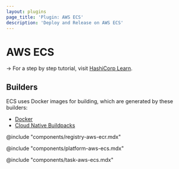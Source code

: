 ```yaml
---
layout: plugins
page_title: 'Plugin: AWS ECS'
description: 'Deploy and Release on AWS ECS'
---
```


# AWS ECS

-> For a step by step tutorial, visit [HashiCorp
Learn](https://learn.hashicorp.com/tutorials/waypoint/aws-ecs?in=waypoint/docker-aws).

## Builders

ECS uses Docker images for building, which are generated by these builders:

- [Docker](./docker)
- [Cloud Native Buildpacks](./pack)

@include "components/registry-aws-ecr.mdx"

@include "components/platform-aws-ecs.mdx"

@include "components/task-aws-ecs.mdx"
